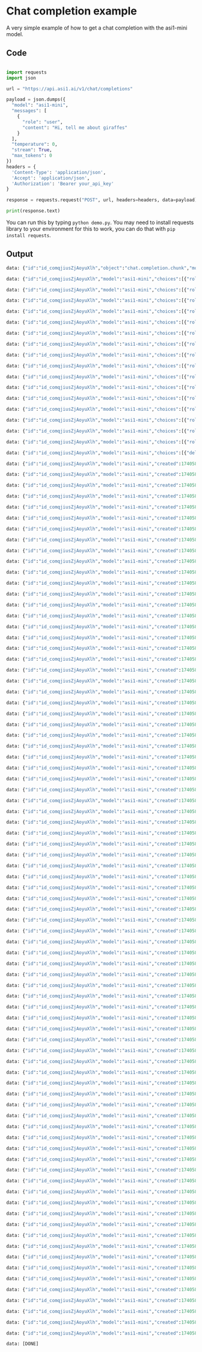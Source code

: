 # Chat completion example
A very simple example of how to get a chat completion with the asi1-mini model.

## Code

```py copy filename="demo.py"

import requests
import json

url = "https://api.asi1.ai/v1/chat/completions"

payload = json.dumps({
  "model": "asi1-mini",
  "messages": [
    {
      "role": "user",
      "content": "Hi, tell me about giraffes"
    }
  ],
  "temperature": 0,
  "stream": True,
  "max_tokens": 0
})
headers = {
  'Content-Type': 'application/json',
  'Accept': 'application/json',
  'Authorization': 'Bearer your_api_key'
}

response = requests.request("POST", url, headers=headers, data=payload)

print(response.text)

```

You can run this by typing `python demo.py`. You may need to install requests library to your environment for this to work, you can do that with `pip install requests`.

## Output


```py copy
data: {"id":"id_comqjiusZjAoyuXlh","object":"chat.completion.chunk","model":"asi1-mini","choices":[{"index":0,"delta":{"role":"assistant","content":""},"finish_reason":null,"stop_reason":null}],"executable_data":[],"usage":null}

data: {"id":"id_comqjiusZjAoyuXlh","model":"asi1-mini","choices":[{"role":"assistant","delta":{"role":"assistant","content":""}}],"init_thought":true}

data: {"id":"id_comqjiusZjAoyuXlh","model":"asi1-mini","choices":[{"role":"assistant","delta":{"role":"assistant","content":""}}],"thought":"\nThe user has asked"}

data: {"id":"id_comqjiusZjAoyuXlh","model":"asi1-mini","choices":[{"role":"assistant","delta":{"role":"assistant","content":""}}],"thought":" about giraffes"}

data: {"id":"id_comqjiusZjAoyuXlh","model":"asi1-mini","choices":[{"role":"assistant","delta":{"role":"assistant","content":""}}],"thought":", which indicates they"}

data: {"id":"id_comqjiusZjAoyuXlh","model":"asi1-mini","choices":[{"role":"assistant","delta":{"role":"assistant","content":""}}],"thought":" are likely seeking general"}

data: {"id":"id_comqjiusZjAoyuXlh","model":"asi1-mini","choices":[{"role":"assistant","delta":{"role":"assistant","content":""}}],"thought":" information on this animal"}

data: {"id":"id_comqjiusZjAoyuXlh","model":"asi1-mini","choices":[{"role":"assistant","delta":{"role":"assistant","content":""}}],"thought":". I should provide"}

data: {"id":"id_comqjiusZjAoyuXlh","model":"asi1-mini","choices":[{"role":"assistant","delta":{"role":"assistant","content":""}}],"thought":" an organized response that"}

data: {"id":"id_comqjiusZjAoyuXlh","model":"asi1-mini","choices":[{"role":"assistant","delta":{"role":"assistant","content":""}}],"thought":" includes key details such"}

data: {"id":"id_comqjiusZjAoyuXlh","model":"asi1-mini","choices":[{"role":"assistant","delta":{"role":"assistant","content":""}}],"thought":" as their physical characteristics"}

data: {"id":"id_comqjiusZjAoyuXlh","model":"asi1-mini","choices":[{"role":"assistant","delta":{"role":"assistant","content":""}}],"thought":", habitat, behavior"}

data: {"id":"id_comqjiusZjAoyuXlh","model":"asi1-mini","choices":[{"role":"assistant","delta":{"role":"assistant","content":""}}],"thought":", diet, and"}

data: {"id":"id_comqjiusZjAoyuXlh","model":"asi1-mini","choices":[{"role":"assistant","delta":{"role":"assistant","content":""}}],"thought":" any unique traits."}

data: {"id":"id_comqjiusZjAoyuXlh","model":"asi1-mini","choices":[{"role":"assistant","delta":{"role":"assistant","content":""}}],"thought":" I'll aim for"}

data: {"id":"id_comqjiusZjAoyuXlh","model":"asi1-mini","choices":[{"role":"assistant","delta":{"role":"assistant","content":""}}],"thought":" a concise yet informative"}

data: {"id":"id_comqjiusZjAoyuXlh","model":"asi1-mini","choices":[{"role":"assistant","delta":{"role":"assistant","content":""}}],"thought":" explanation while ensuring accuracy"}

data: {"id":"id_comqjiusZjAoyuXlh","model":"asi1-mini","choices":[{"delta":{"role":"assistant","content":""}}],"thought":".\n"}

data: {"id":"id_comqjiusZjAoyuXlh","model":"asi1-mini","created":1740580071837,"conversation_id":null,"tool_thought":[],"choices":[{"index":0,"finish_reason":null,"delta":{"content":"\n\nGiraffes"},"stop_reason":null}]}

data: {"id":"id_comqjiusZjAoyuXlh","model":"asi1-mini","created":1740580071935,"conversation_id":null,"tool_thought":[],"choices":[{"index":0,"finish_reason":null,"delta":{"content":" are fascinating creatures known"},"stop_reason":null}]}

data: {"id":"id_comqjiusZjAoyuXlh","model":"asi1-mini","created":1740580072041,"conversation_id":null,"tool_thought":[],"choices":[{"index":0,"finish_reason":null,"delta":{"content":" for their towering height"},"stop_reason":null}]}

data: {"id":"id_comqjiusZjAoyuXlh","model":"asi1-mini","created":1740580072157,"conversation_id":null,"tool_thought":[],"choices":[{"index":0,"finish_reason":null,"delta":{"content":" and distinctive long neck"},"stop_reason":null}]}

data: {"id":"id_comqjiusZjAoyuXlh","model":"asi1-mini","created":1740580072262,"conversation_id":null,"tool_thought":[],"choices":[{"index":0,"finish_reason":null,"delta":{"content":"s. They are"},"stop_reason":null}]}

data: {"id":"id_comqjiusZjAoyuXlh","model":"asi1-mini","created":1740580072362,"conversation_id":null,"tool_thought":[],"choices":[{"index":0,"finish_reason":null,"delta":{"content":" the tallest land animals"},"stop_reason":null}]}

data: {"id":"id_comqjiusZjAoyuXlh","model":"asi1-mini","created":1740580072477,"conversation_id":null,"tool_thought":[],"choices":[{"index":0,"finish_reason":null,"delta":{"content":", with heights ranging"},"stop_reason":null}]}

data: {"id":"id_comqjiusZjAoyuXlh","model":"asi1-mini","created":1740580072583,"conversation_id":null,"tool_thought":[],"choices":[{"index":0,"finish_reason":null,"delta":{"content":" from 14"},"stop_reason":null}]}

data: {"id":"id_comqjiusZjAoyuXlh","model":"asi1-mini","created":1740580072688,"conversation_id":null,"tool_thought":[],"choices":[{"index":0,"finish_reason":null,"delta":{"content":" to 19"},"stop_reason":null}]}

data: {"id":"id_comqjiusZjAoyuXlh","model":"asi1-mini","created":1740580072795,"conversation_id":null,"tool_thought":[],"choices":[{"index":0,"finish_reason":null,"delta":{"content":" feet (4."},"stop_reason":null}]}

data: {"id":"id_comqjiusZjAoyuXlh","model":"asi1-mini","created":1740580072911,"conversation_id":null,"tool_thought":[],"choices":[{"index":0,"finish_reason":null,"delta":{"content":"3 to 5"},"stop_reason":null}]}

data: {"id":"id_comqjiusZjAoyuXlh","model":"asi1-mini","created":1740580073015,"conversation_id":null,"tool_thought":[],"choices":[{"index":0,"finish_reason":null,"delta":{"content":".8 meters)."},"stop_reason":null}]}

data: {"id":"id_comqjiusZjAoyuXlh","model":"asi1-mini","created":1740580073115,"conversation_id":null,"tool_thought":[],"choices":[{"index":0,"finish_reason":null,"delta":{"content":" Males, called"},"stop_reason":null}]}

data: {"id":"id_comqjiusZjAoyuXlh","model":"asi1-mini","created":1740580073223,"conversation_id":null,"tool_thought":[],"choices":[{"index":0,"finish_reason":null,"delta":{"content":" bulls, are typically"},"stop_reason":null}]}

data: {"id":"id_comqjiusZjAoyuXlh","model":"asi1-mini","created":1740580073334,"conversation_id":null,"tool_thought":[],"choices":[{"index":0,"finish_reason":null,"delta":{"content":" taller and heavier than"},"stop_reason":null}]}

data: {"id":"id_comqjiusZjAoyuXlh","model":"asi1-mini","created":1740580073443,"conversation_id":null,"tool_thought":[],"choices":[{"index":0,"finish_reason":null,"delta":{"content":" females (cows"},"stop_reason":null}]}

data: {"id":"id_comqjiusZjAoyuXlh","model":"asi1-mini","created":1740580073547,"conversation_id":null,"tool_thought":[],"choices":[{"index":0,"finish_reason":null,"delta":{"content":"). Their long neck"},"stop_reason":null}]}

data: {"id":"id_comqjiusZjAoyuXlh","model":"asi1-mini","created":1740580073656,"conversation_id":null,"tool_thought":[],"choices":[{"index":0,"finish_reason":null,"delta":{"content":"s allow them to"},"stop_reason":null}]}

data: {"id":"id_comqjiusZjAoyuXlh","model":"asi1-mini","created":1740580073811,"conversation_id":null,"tool_thought":[],"choices":[{"index":0,"finish_reason":null,"delta":{"content":" reach leaves, flowers"},"stop_reason":null}]}

data: {"id":"id_comqjiusZjAoyuXlh","model":"asi1-mini","created":1740580073876,"conversation_id":null,"tool_thought":[],"choices":[{"index":0,"finish_reason":null,"delta":{"content":", and fruits high"},"stop_reason":null}]}

data: {"id":"id_comqjiusZjAoyuXlh","model":"asi1-mini","created":1740580073980,"conversation_id":null,"tool_thought":[],"choices":[{"index":0,"finish_reason":null,"delta":{"content":" up in trees,"},"stop_reason":null}]}

data: {"id":"id_comqjiusZjAoyuXlh","model":"asi1-mini","created":1740580074092,"conversation_id":null,"tool_thought":[],"choices":[{"index":0,"finish_reason":null,"delta":{"content":" especially from their preferred"},"stop_reason":null}]}

data: {"id":"id_comqjiusZjAoyuXlh","model":"asi1-mini","created":1740580074193,"conversation_id":null,"tool_thought":[],"choices":[{"index":0,"finish_reason":null,"delta":{"content":" food source, the"},"stop_reason":null}]}

data: {"id":"id_comqjiusZjAoyuXlh","model":"asi1-mini","created":1740580074303,"conversation_id":null,"tool_thought":[],"choices":[{"index":0,"finish_reason":null,"delta":{"content":" acacia tree.\n\n"},"stop_reason":null}]}

data: {"id":"id_comqjiusZjAoyuXlh","model":"asi1-mini","created":1740580074413,"conversation_id":null,"tool_thought":[],"choices":[{"index":0,"finish_reason":null,"delta":{"content":"These animals are native"},"stop_reason":null}]}

data: {"id":"id_comqjiusZjAoyuXlh","model":"asi1-mini","created":1740580074514,"conversation_id":null,"tool_thought":[],"choices":[{"index":0,"finish_reason":null,"delta":{"content":" to Africa and are"},"stop_reason":null}]}

data: {"id":"id_comqjiusZjAoyuXlh","model":"asi1-mini","created":1740580074628,"conversation_id":null,"tool_thought":[],"choices":[{"index":0,"finish_reason":null,"delta":{"content":" commonly found in sav"},"stop_reason":null}]}

data: {"id":"id_comqjiusZjAoyuXlh","model":"asi1-mini","created":1740580074730,"conversation_id":null,"tool_thought":[],"choices":[{"index":0,"finish_reason":null,"delta":{"content":"annas, grass"},"stop_reason":null}]}

data: {"id":"id_comqjiusZjAoyuXlh","model":"asi1-mini","created":1740580074837,"conversation_id":null,"tool_thought":[],"choices":[{"index":0,"finish_reason":null,"delta":{"content":"lands, and open"},"stop_reason":null}]}

data: {"id":"id_comqjiusZjAoyuXlh","model":"asi1-mini","created":1740580074945,"conversation_id":null,"tool_thought":[],"choices":[{"index":0,"finish_reason":null,"delta":{"content":" woodlands. Gir"},"stop_reason":null}]}

data: {"id":"id_comqjiusZjAoyuXlh","model":"asi1-mini","created":1740580075060,"conversation_id":null,"tool_thought":[],"choices":[{"index":0,"finish_reason":null,"delta":{"content":"affes live in"},"stop_reason":null}]}

data: {"id":"id_comqjiusZjAoyuXlh","model":"asi1-mini","created":1740580075162,"conversation_id":null,"tool_thought":[],"choices":[{"index":0,"finish_reason":null,"delta":{"content":" loose social groups,"},"stop_reason":null}]}

data: {"id":"id_comqjiusZjAoyuXlh","model":"asi1-mini","created":1740580075272,"conversation_id":null,"tool_thought":[],"choices":[{"index":0,"finish_reason":null,"delta":{"content":" often mingling with"},"stop_reason":null}]}

data: {"id":"id_comqjiusZjAoyuXlh","model":"asi1-mini","created":1740580075383,"conversation_id":null,"tool_thought":[],"choices":[{"index":0,"finish_reason":null,"delta":{"content":" other herbivores"},"stop_reason":null}]}

data: {"id":"id_comqjiusZjAoyuXlh","model":"asi1-mini","created":1740580075490,"conversation_id":null,"tool_thought":[],"choices":[{"index":0,"finish_reason":null,"delta":{"content":" like zebras and"},"stop_reason":null}]}

data: {"id":"id_comqjiusZjAoyuXlh","model":"asi1-mini","created":1740580075598,"conversation_id":null,"tool_thought":[],"choices":[{"index":0,"finish_reason":null,"delta":{"content":" antelopes."},"stop_reason":null}]}

data: {"id":"id_comqjiusZjAoyuXlh","model":"asi1-mini","created":1740580075700,"conversation_id":null,"tool_thought":[],"choices":[{"index":0,"finish_reason":null,"delta":{"content":" They are generally peaceful"},"stop_reason":null}]}

data: {"id":"id_comqjiusZjAoyuXlh","model":"asi1-mini","created":1740580075804,"conversation_id":null,"tool_thought":[],"choices":[{"index":0,"finish_reason":null,"delta":{"content":" but can defend themselves"},"stop_reason":null}]}

data: {"id":"id_comqjiusZjAoyuXlh","model":"asi1-mini","created":1740580075910,"conversation_id":null,"tool_thought":[],"choices":[{"index":0,"finish_reason":null,"delta":{"content":" with powerful kicks if"},"stop_reason":null}]}

data: {"id":"id_comqjiusZjAoyuXlh","model":"asi1-mini","created":1740580076020,"conversation_id":null,"tool_thought":[],"choices":[{"index":0,"finish_reason":null,"delta":{"content":" threatened by predators such"},"stop_reason":null}]}

data: {"id":"id_comqjiusZjAoyuXlh","model":"asi1-mini","created":1740580076137,"conversation_id":null,"tool_thought":[],"choices":[{"index":0,"finish_reason":null,"delta":{"content":" as lions or hy"},"stop_reason":null}]}

data: {"id":"id_comqjiusZjAoyuXlh","model":"asi1-mini","created":1740580076240,"conversation_id":null,"tool_thought":[],"choices":[{"index":0,"finish_reason":null,"delta":{"content":"enas.\n\nOne of"},"stop_reason":null}]}

data: {"id":"id_comqjiusZjAoyuXlh","model":"asi1-mini","created":1740580076380,"conversation_id":null,"tool_thought":[],"choices":[{"index":0,"finish_reason":null,"delta":{"content":" the most unique traits"},"stop_reason":null}]}

data: {"id":"id_comqjiusZjAoyuXlh","model":"asi1-mini","created":1740580076447,"conversation_id":null,"tool_thought":[],"choices":[{"index":0,"finish_reason":null,"delta":{"content":" of giraffes"},"stop_reason":null}]}

data: {"id":"id_comqjiusZjAoyuXlh","model":"asi1-mini","created":1740580076560,"conversation_id":null,"tool_thought":[],"choices":[{"index":0,"finish_reason":null,"delta":{"content":" is their spotted coat"},"stop_reason":null}]}

data: {"id":"id_comqjiusZjAoyuXlh","model":"asi1-mini","created":1740580076666,"conversation_id":null,"tool_thought":[],"choices":[{"index":0,"finish_reason":null,"delta":{"content":" pattern, which is"},"stop_reason":null}]}

data: {"id":"id_comqjiusZjAoyuXlh","model":"asi1-mini","created":1740580076774,"conversation_id":null,"tool_thought":[],"choices":[{"index":0,"finish_reason":null,"delta":{"content":" unique to each individual"},"stop_reason":null}]}

data: {"id":"id_comqjiusZjAoyuXlh","model":"asi1-mini","created":1740580076882,"conversation_id":null,"tool_thought":[],"choices":[{"index":0,"finish_reason":null,"delta":{"content":", much like a"},"stop_reason":null}]}

data: {"id":"id_comqjiusZjAoyuXlh","model":"asi1-mini","created":1740580076993,"conversation_id":null,"tool_thought":[],"choices":[{"index":0,"finish_reason":null,"delta":{"content":" human fingerprint. They"},"stop_reason":null}]}

data: {"id":"id_comqjiusZjAoyuXlh","model":"asi1-mini","created":1740580077100,"conversation_id":null,"tool_thought":[],"choices":[{"index":0,"finish_reason":null,"delta":{"content":" also have a specialized"},"stop_reason":null}]}

data: {"id":"id_comqjiusZjAoyuXlh","model":"asi1-mini","created":1740580077202,"conversation_id":null,"tool_thought":[],"choices":[{"index":0,"finish_reason":null,"delta":{"content":" cardiovascular system to manage"},"stop_reason":null}]}

data: {"id":"id_comqjiusZjAoyuXlh","model":"asi1-mini","created":1740580077312,"conversation_id":null,"tool_thought":[],"choices":[{"index":0,"finish_reason":null,"delta":{"content":" blood flow due to"},"stop_reason":null}]}

data: {"id":"id_comqjiusZjAoyuXlh","model":"asi1-mini","created":1740580077418,"conversation_id":null,"tool_thought":[],"choices":[{"index":0,"finish_reason":null,"delta":{"content":" their heightâ��especially"},"stop_reason":null}]}

data: {"id":"id_comqjiusZjAoyuXlh","model":"asi1-mini","created":1740580077525,"conversation_id":null,"tool_thought":[],"choices":[{"index":0,"finish_reason":null,"delta":{"content":" when lowering their heads"},"stop_reason":null}]}

data: {"id":"id_comqjiusZjAoyuXlh","model":"asi1-mini","created":1740580077632,"conversation_id":null,"tool_thought":[],"choices":[{"index":0,"finish_reason":null,"delta":{"content":" to drink water."},"stop_reason":null}]}

data: {"id":"id_comqjiusZjAoyuXlh","model":"asi1-mini","created":1740580077742,"conversation_id":null,"tool_thought":[],"choices":[{"index":0,"finish_reason":null,"delta":{"content":" Giraffes only"},"stop_reason":null}]}

data: {"id":"id_comqjiusZjAoyuXlh","model":"asi1-mini","created":1740580077848,"conversation_id":null,"tool_thought":[],"choices":[{"index":0,"finish_reason":null,"delta":{"content":" need to drink water"},"stop_reason":null}]}

data: {"id":"id_comqjiusZjAoyuXlh","model":"asi1-mini","created":1740580077956,"conversation_id":null,"tool_thought":[],"choices":[{"index":0,"finish_reason":null,"delta":{"content":" occasionally, as they"},"stop_reason":null}]}

data: {"id":"id_comqjiusZjAoyuXlh","model":"asi1-mini","created":1740580078068,"conversation_id":null,"tool_thought":[],"choices":[{"index":0,"finish_reason":null,"delta":{"content":" obtain most of their"},"stop_reason":null}]}

data: {"id":"id_comqjiusZjAoyuXlh","model":"asi1-mini","created":1740580078172,"conversation_id":null,"tool_thought":[],"choices":[{"index":0,"finish_reason":null,"delta":{"content":" moisture from the plants"},"stop_reason":null}]}

data: {"id":"id_comqjiusZjAoyuXlh","model":"asi1-mini","created":1740580078281,"conversation_id":null,"tool_thought":[],"choices":[{"index":0,"finish_reason":null,"delta":{"content":" they consume.\n\nTheir"},"stop_reason":null}]}

data: {"id":"id_comqjiusZjAoyuXlh","model":"asi1-mini","created":1740580078390,"conversation_id":null,"tool_thought":[],"choices":[{"index":0,"finish_reason":null,"delta":{"content":" social behavior and communication"},"stop_reason":null}]}

data: {"id":"id_comqjiusZjAoyuXlh","model":"asi1-mini","created":1740580078504,"conversation_id":null,"tool_thought":[],"choices":[{"index":0,"finish_reason":null,"delta":{"content":" are also intriguing."},"stop_reason":null}]}

data: {"id":"id_comqjiusZjAoyuXlh","model":"asi1-mini","created":1740580078598,"conversation_id":null,"tool_thought":[],"choices":[{"index":0,"finish_reason":null,"delta":{"content":" Giraffes communicate"},"stop_reason":null}]}

data: {"id":"id_comqjiusZjAoyuXlh","model":"asi1-mini","created":1740580078707,"conversation_id":null,"tool_thought":[],"choices":[{"index":0,"finish_reason":null,"delta":{"content":" using low-frequency sounds"},"stop_reason":null}]}

data: {"id":"id_comqjiusZjAoyuXlh","model":"asi1-mini","created":1740580078816,"conversation_id":null,"tool_thought":[],"choices":[{"index":0,"finish_reason":null,"delta":{"content":" that are often in"},"stop_reason":null}]}

data: {"id":"id_comqjiusZjAoyuXlh","model":"asi1-mini","created":1740580078922,"conversation_id":null,"tool_thought":[],"choices":[{"index":0,"finish_reason":null,"delta":{"content":"audible to human"},"stop_reason":null}]}

data: {"id":"id_comqjiusZjAoyuXlh","model":"asi1-mini","created":1740580079035,"conversation_id":null,"tool_thought":[],"choices":[{"index":0,"finish_reason":null,"delta":{"content":" ears. Additionally,"},"stop_reason":null}]}

data: {"id":"id_comqjiusZjAoyuXlh","model":"asi1-mini","created":1740580079142,"conversation_id":null,"tool_thought":[],"choices":[{"index":0,"finish_reason":null,"delta":{"content":" they engage in a"},"stop_reason":null}]}

data: {"id":"id_comqjiusZjAoyuXlh","model":"asi1-mini","created":1740580079250,"conversation_id":null,"tool_thought":[],"choices":[{"index":0,"finish_reason":null,"delta":{"content":" behavior called \"neck"},"stop_reason":null}]}

data: {"id":"id_comqjiusZjAoyuXlh","model":"asi1-mini","created":1740580079356,"conversation_id":null,"tool_thought":[],"choices":[{"index":0,"finish_reason":null,"delta":{"content":"ing,\" where males"},"stop_reason":null}]}

data: {"id":"id_comqjiusZjAoyuXlh","model":"asi1-mini","created":1740580079464,"conversation_id":null,"tool_thought":[],"choices":[{"index":0,"finish_reason":null,"delta":{"content":" swing their necks"},"stop_reason":null}]}

data: {"id":"id_comqjiusZjAoyuXlh","model":"asi1-mini","created":1740580079568,"conversation_id":null,"tool_thought":[],"choices":[{"index":0,"finish_reason":null,"delta":{"content":" to compete for dominance"},"stop_reason":null}]}

data: {"id":"id_comqjiusZjAoyuXlh","model":"asi1-mini","created":1740580079675,"conversation_id":null,"tool_thought":[],"choices":[{"index":0,"finish_reason":null,"delta":{"content":" or mates.\n\nLet"},"stop_reason":null}]}

data: {"id":"id_comqjiusZjAoyuXlh","model":"asi1-mini","created":1740580079786,"conversation_id":null,"tool_thought":[],"choices":[{"index":0,"finish_reason":null,"delta":{"content":" me know if you"},"stop_reason":null}]}

data: {"id":"id_comqjiusZjAoyuXlh","model":"asi1-mini","created":1740580079886,"conversation_id":null,"tool_thought":[],"choices":[{"index":0,"finish_reason":null,"delta":{"content":"'d like to explore"},"stop_reason":null}]}

data: {"id":"id_comqjiusZjAoyuXlh","model":"asi1-mini","created":1740580080002,"conversation_id":null,"tool_thought":[],"choices":[{"index":0,"finish_reason":null,"delta":{"content":" any specific aspect of"},"stop_reason":null}]}

data: {"id":"id_comqjiusZjAoyuXlh","model":"asi1-mini","created":1740580080107,"conversation_id":null,"tool_thought":[],"choices":[{"index":0,"finish_reason":null,"delta":{"content":" giraffes in"},"stop_reason":null}]}

data: {"id":"id_comqjiusZjAoyuXlh","model":"asi1-mini","created":1740580080140,"conversation_id":null,"tool_thought":[],"choices":[{"index":0,"finish_reason":null,"delta":{"content":" more detail!"},"stop_reason":null}]}

data: {"id":"id_comqjiusZjAoyuXlh","model":"asi1-mini","created":1740580080150,"conversation_id":null,"tool_thought":[],"choices":[{"index":0,"finish_reason":"stop","delta":{"role":"assistant","content":""},"stop_reason":"stop"}]}

data: {"id":"id_comqjiusZjAoyuXlh","model":"asi1-mini","created":1740580080150,"conversation_id":null,"tool_thought":[],"choices":[{"index":0,"finish_reason":"stop","delta":{"role":"assistant","content":""},"stop_reason":"stop"}],"usage":{"prompt_tokens":435,"completion_tokens":391,"total_tokens":826}}

data: [DONE]

```